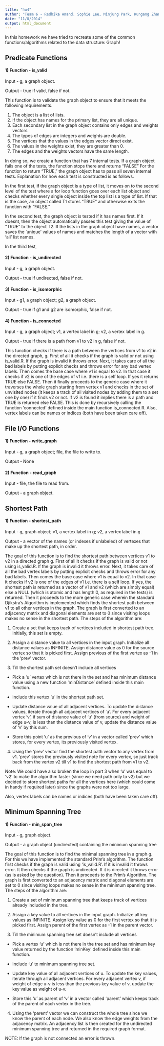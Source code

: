 ```yaml
---
title: "hw4"
author: "Team 6 - Radhika Anand, Sophie Lee, Minjung Park, Kungang Zhang"
date: "11/8/2014"
output: html_document
---
```


In this homework we have tried to recreate some of the common functions/algorithms related to the data structure: Graph!

## Predicate Functions

#### 1) Function - is_valid

Input - g, a graph object.

Output - true if valid, false if not.

This function is to validate the graph object to ensure that it meets the following requirements. 

1) The object is a list of lists.
2) If the object has names for the primary list, they are all unique. 
3) Each secondary list in the graph object contains only edges and weights vectors
4) The types of edges are integers and weights are double.
5) The vertices that the values in the edges vector direct exist.    
6) The values in the weights exist, they are greater than 0. 
7) The edges and the weights vectors have the same length.

In doing so, we create a function that has 7 internal tests. If a graph object fails one of the tests, the function stops there and returns "FALSE" For the function to return "TRUE,"  the graph object has to pass all seven internal tests. Explanation for how each test is constructed is as follows.

In the first test, if the graph object is a type of list, it moves on to the second level of the test where a for loop function goes over each list object and checks whether every single object inside the top list is a type of list. If that is the case, an object called T1 stores "TRUE" and otherwise exits the function with "FALSE." 

In the second test, the graph object is tested if it has names first. If it doesnt, then the object automatically passes this test giving the value of "TRUE" to the object T2. If the lists in the graph object have names, a vector saves the 'unique' values of names and matches the length of a vector with 'all' list names.  

In the third test, 

#### 2) Function - is_undirected

Input - g, a graph object.

Output - true if undirected, false if not.


#### 3) Function - is_isomorphic

Input - g1, a graph object; g2, a graph object.

Output - true if g1 and g2 are isomorphic, false if not.


#### 4) Function - is_connected

Input - g, a graph object; v1, a vertex label in g; v2, a vertex label in g.

Output - true if there is a path from v1 to v2 in g, false if not.

This function checks if there is a path between the vertices from v1 to v2 in the directed graph, g. First of all it checks if the graph is valid or not using is_valid.R. If the graph is invalid it throws error. Next, it takes care of all the bad labels by putting explicit checks and throws error for any bad vertex labels. Then comes the base case where v1 is equal to v2. In that case it checks if v2 is one of the edges of v1 i.e. there is a self loop. If yes it returns TRUE else FALSE. Then it finally proceeds to the generic case where it traverses the whole graph starting from vertex v1 and checks in the set of unvisited nodes (it keeps a track of all visited nodes by adding them to a set one by one) if it finds v2 or not. If v2 is found it implies there is a path and TRUE is returned else FALSE. This is done by recursively calling the function 'connected' defined inside the main function is_connected.R. Also, vertex labels can be names or indices (both have been taken care off).

## File I/O Functions

#### 1) Function - write_graph

Input - g, a graph object; file, the file to write to.

Output - None



#### 2) Function - read_graph

Input - file, the file to read from.

Output - a graph object.


## Shortest Path

#### 1) Function - shortest_path

Input - g, graph object; v1, a vertex label in g; v2, a vertex label in g.

Output - a vector of the names (or indexes if unlabeled) of vertexes that make up the shortest path, in order.

The goal of this function is to find the shortest path between vertices v1 to v2 in a directed graph g. First of all it checks if the graph is valid or not using is_valid.R. If the graph is invalid it throws error. Next, it takes care of all the bad vertex labels by putting explicit checks and throws error for any bad labels. Then comes the base case where v1 is equal to v2. In that case it checks if v2 is one of the edges of v1 i.e. there is a self loop. If yes, the shortest path is returned as a vector of v1 and v2 (which are simply equal) else a NULL (which is atomic and has length 0, as required in the tests) is returned. Then it proceeds to the more generic case wherein the standard Djikstra's Algorithm is implemented which finds the shortest path between v1 to all other vertices in the graph. The graph is first converted to an adjacency matrix and diagonal elements are set to 0 since visiting loops makes no sense in the shortest path. The steps of the algorithm are:

1) Create a set that keeps track of vertices included in shortest path tree. Initially, this set is empty.

2) Assign a distance value to all vertices in the input graph. Initialize all distance values as INFINITE. Assign distance value as 0 for the source vertex so that it is picked first. Assign previous of the first vertex as -1 in the 'prev' vector.

3) Till the shortest path set doesn’t include all vertices

+ Pick a 'u' vertex which is not there in the set and has minimum distance value using a new function 'minDistance' defined inside this main function.

+ Include this vertex 'u' in the shortest path set.

+ Update distance value of all adjacent vertices. To update the distance values, iterate through all adjacent vertices of 'u'. For every adjacent vertex 'v', if sum of distance value of 'u' (from source) and weight of edge u-v, is less than the distance value of v, update the distance value of 'v' by this sum.

+ Store this point 'u' as the previous of 'v' in a vector called 'prev' which stores, for every vertex, its previously visited vertex. 

4) Using the 'prev' vector find the shortest path vector to any vertex from v1. 'prev' stores the previously visited note for every vertex, so just track back from the vertex v2 till v1 to find the shortest path from v1 to v2.

Note: We could have also broken the loop in part 3 when 'u' was equal to 'v2' to make the algorithm faster (since we need path only to v2) but we decided to store shortest paths for all the vertices here (which could come in handy if required later) since the graphs were not too large.

Also, vertex labels can be names or indices (both have been taken care off).

## Minimum Spanning Tree

#### 1) Function - min_span_tree

Input - g, graph object.

Output - a graph object (undirected) containing the minimum spanning tree

The goal of this function is to find the minimal spanning tree in a graph g. For this we have implemented the standard Prim's algorithm. The function first checks if the graph is valid using 'is_valid.R'. If it is invalid it throws error. It then checks if the graph is undirected. If it is directed it throws error (as is asked by the question). Then it proceeds to the Prim's Algorithm. The graph is first converted to an adjacency matrix and diagonal elements are set to 0 since visiting loops makes no sense in the minimum spanning tree. The steps of the algorithm are:

1) Create a set of minimum spanning tree that keeps track of vertices already included in the tree.

2) Assign a key value to all vertices in the input graph. Initialize all key values as INFINITE. Assign key value as 0 for the first vertex so that it is picked first. Assign parent of the first vertex as -1 in the parent vector.

3) Till the minimum spanning tree set doesn’t include all vertices

+ Pick a vertex 'u' which is not there in the tree set and has minimum key value returned by the function 'minKey' defined inside this main function.

+ Include 'u' to minimum spanning tree set.

+ Update key value of all adjacent vertices of u. To update the key values, iterate through all adjacent vertices. For every adjacent vertex v, if weight of edge u-v is less than the previous key value of v, update the key value as weight of u-v.

+ Store this 'u' as parent of 'v' in a vector called 'parent' which keeps track of the parent of each vertex in the tree.

4) Using the 'parent' vector we can construct the whole tree since we know the parent of each node. We also know the edge weights from the adjacency matrix. An adjacency list is then created for the undirected minimum spanning tree and returned in the required graph format. 

NOTE: If the graph is not connected an error is thrown.








